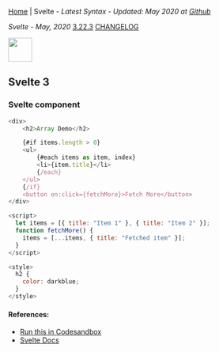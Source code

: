 
[Home](/) | Svelte - _Latest Syntax - Updated: May 2020 at [Github](https://github.com/ngduc/syntax.codes)_

_Svelte - May, 2020_ <a class="tagButton" href="https://github.com/sveltejs/svelte/releases">3.22.3</a> <a class="tagButton" href="https://github.com/sveltejs/svelte/blob/master/CHANGELOG.md">CHANGELOG</a>

<img src="https://upload.wikimedia.org/wikipedia/commons/thumb/1/1b/Svelte_Logo.svg/80px-Svelte_Logo.svg.png" height="48" />

## Svelte 3

### Svelte component

```.js
<div>
	<h2>Array Demo</h2>

	{#if items.length > 0}
	<ul>
		{#each items as item, index}
		<li>{item.title}</li>
		{/each}
	</ul>
	{/if}
	<button on:click={fetchMore}>Fetch More</button>
</div>

<script>
  let items = [{ title: "Item 1" }, { title: "Item 2" }];
  function fetchMore() {
    items = [...items, { title: "Fetched item" }];
  }
</script>

<style>
  h2 {
    color: darkblue;
  }
</style>
```

#### References:
- [Run this in Codesandbox](https://codesandbox.io/s/svelte-3-2jxgr?file=/App.svelte)
- [Svelte Docs](https://svelte.dev/docs)
